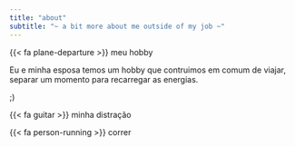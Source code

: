 ```yaml
---
title: "about"
subtitle: "~ a bit more about me outside of my job ~"
---
```


{{< fa plane-departure >}} meu hobby

Eu e minha esposa temos um hobby que contruimos em comum de viajar, separar um momento para recarregar as energias.

;)



{{< fa guitar >}} minha distração



{{< fa person-running >}} correr


